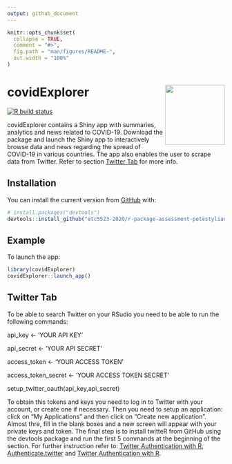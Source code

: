 ```yaml
---
output: github_document
---
```


<!-- README.md is generated from README.Rmd. Please edit that file -->

```r
knitr::opts_chunk$set(
  collapse = TRUE,
  comment = "#>",
  fig.path = "man/figures/README-",
  out.width = "100%"
)
```

# covidExplorer <img src='man/figures/logo.png' align="right" height="138.5" />


<!-- badges: start -->
[![R build status](https://github.com/etc5523-2020/r-package-assessment-petestylianos/workflows/R-CMD-check/badge.svg)](https://github.com/etc5523-2020/r-package-assessment-petestylianos/actions)
<!-- badges: end -->

covidExplorer contains a Shiny app with summaries, analytics and news related to COVID-19. Download the package and launch the Shiny app to interactively browse data and news regarding the spread of COVID-19 in various countries. The app also enables the user to scrape data from Twitter.
Refer to section [Twitter Tab](#tweet) for more info.



## Installation

You can install the current version from [GitHub](https://github.com/) with:

``` r
# install.packages("devtools")
devtools::install_github("etc5523-2020/r-package-assessment-petestylianos")
```
## Example

To launch the app:

```r
library(covidExplorer)
covidExplorer::launch_app()
```


## Twitter Tab {#tweet}

To be able to search Twitter on your RSudio you need to be able to run the following commands: 

api_key <- 'YOUR API KEY' 

api_secret <- 'YOUR API SECRET' 

access_token <- 'YOUR ACCESS TOKEN' 

access_token_secret <- 'YOUR ACCESS TOKEN SECRET' 

setup_twitter_oauth(api_key,api_secret) 

To obtain this tokens and keys you need to log in to Twitter with your account, or create one if necessary. Then you need to setup an application: click on “My Applications” and then click on “Create new application”. 
Almost thre, fill in the blank boxes and a new screen will appear with your private keys and token. 
The final step is to install twitteR from GitHub using the devtools package and run the first 5 commands at the beginning of the section. For further instruction refer to: [Twitter Authentication with R]("http://thinktostart.com/twitter-authentification-with-r/"), [Authenticate.twitter]("https://www.rdocumentation.org/packages/vosonSML/versions/0.29.10/topics/Authenticate.twitter") and [Twitter Authentication with R]("https://www.r-bloggers.com/2016/01/twitter-authentication-with-r/").
